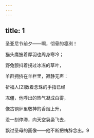 ```yaml
---
---
---
```

title: 1
---




圣亚尼节前夕——啊，彻骨的凛冽！

猫头鹰披着厚羽也周身寒冷；

野兔颤抖着拐过冰冻的草叶，

羊群拥挤在羊栏里，寂静无声：

祈福人[2]数着念珠的手指已经

冻僵，他呼出的热气凝成白雾，

像古铜炉里敬神的香烟上升，

没一刻停滞，向天空袅袅飞去，

飘过圣母的画像——他不断把祷辞念出。9